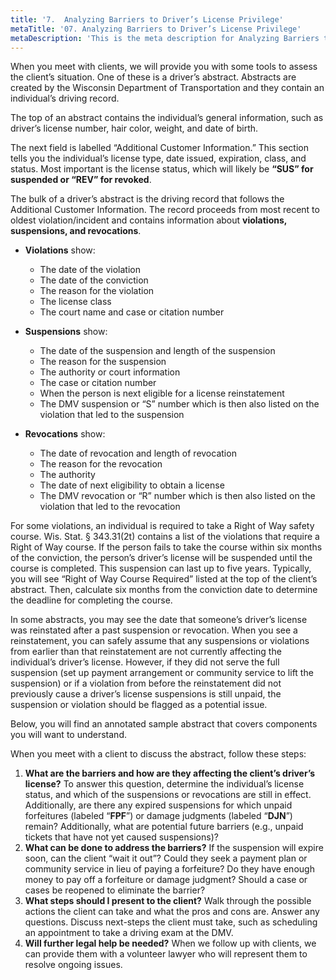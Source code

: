 ```yaml
---
title: '7.	Analyzing Barriers to Driver’s License Privilege'
metaTitle: '07. Analyzing Barriers to Driver’s License Privilege'
metaDescription: 'This is the meta description for Analyzing Barriers to Driver’s License Privilege'
---
```


When you meet with clients, we will provide you with some tools to assess the client’s situation. One of these is a driver’s abstract. Abstracts are created by the Wisconsin Department of Transportation and they contain an individual’s driving record.

The top of an abstract contains the individual’s general information, such as driver’s license number, hair color, weight, and date of birth.

The next field is labelled “Additional Customer Information.” This section tells you the individual’s license type, date issued, expiration, class, and status. Most important is the license status, which will likely be **“SUS” for suspended or “REV” for revoked**.

The bulk of a driver’s abstract is the driving record that follows the Additional Customer Information. The record proceeds from most recent to oldest violation/incident and contains information about **violations, suspensions, and revocations**.

- **Violations** show:

  - The date of the violation
  - The date of the conviction
  - The reason for the violation
  - The license class
  - The court name and case or citation number

- **Suspensions** show:
  - The date of the suspension and length of the suspension
  - The reason for the suspension
  - The authority or court information
  - The case or citation number
  - When the person is next eligible for a license reinstatement
  - The DMV suspension or “S” number which is then also listed on the violation that led to the suspension

- **Revocations** show:
  - The date of revocation and length of revocation
  - The reason for the revocation
  - The authority
  - The date of next eligibility to obtain a license
  - The DMV revocation or “R” number which is then also listed on the violation that led to the revocation

For some violations, an individual is required to take a Right of Way safety course. Wis. Stat. § 343.31(2t) contains a list of the violations that require a Right of Way course. If the person fails to take the course within six months of the conviction, the person’s driver’s license will be suspended until the course is completed. This suspension can last up to five years.  Typically, you will see “Right of Way Course Required” listed at the top of the client’s abstract. Then, calculate six months from the conviction date to determine the deadline for completing the course. 

In some abstracts, you may see the date that someone’s driver’s license was reinstated after a past suspension or revocation. When you see a reinstatement, you can safely assume that any suspensions or violations from earlier than that reinstatement are not currently affecting the individual’s driver’s license. However, if they did not serve the full suspension (set up payment arrangement or community service to lift the suspension) or if a violation from before the reinstatement did not previously cause a driver’s license suspensions is still unpaid, the suspension or violation should be flagged as a potential issue.

Below, you will find an annotated sample abstract that covers components you will want to understand.


<Attach />

When you meet with a client to discuss the abstract, follow these steps:

1.	**What are the barriers and how are they affecting the client’s driver’s license?** To answer this question, determine the individual’s license status, and which of the suspensions or revocations are still in effect. Additionally, are there any expired suspensions for which unpaid forfeitures (labeled “**FPF**”) or damage judgments (labeled “**DJN**”) remain? Additionally, what are potential future barriers (e.g., unpaid tickets that have not yet caused suspensions)?
2.	**What can be done to address the barriers?** If the suspension will expire soon, can the client “wait it out”? Could they seek a payment plan or community service in lieu of paying a forfeiture? Do they have enough money to pay off a forfeiture or damage judgment?  Should a case or cases be reopened to eliminate the barrier?
3.	**What steps should I present to the client?** Walk through the possible actions the client can take and what the pros and cons are. Answer any questions. Discuss next-steps the client must take, such as scheduling an appointment to take a driving exam at the DMV.
4.	**Will further legal help be needed?** When we follow up with clients, we can provide them with a volunteer lawyer who will represent them to resolve ongoing issues. 

<Quiz1 />
<Quiz2 />